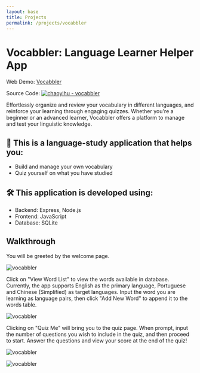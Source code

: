 ```yaml
---
layout: base
title: Projects
permalink: /projects/vocabbler
---
```


# Vocabbler: Language Learner Helper App

Web Demo: [Vocabbler](http://44.203.49.24/vocabbler)

Source Code: [![chaoyihu - vocabbler](https://img.shields.io/static/v1?label=chaoyihu&message=vocabbler&color=blue&logo=github)](https://github.com/chaoyihu/vocabbler)

Effortlessly organize and review your vocabulary in different languages, and reinforce your learning through engaging quizzes. Whether you're a beginner or an advanced learner, Vocabbler offers a platform to manage and test your linguistic knowledge. 

## 📑 This is a language-study application that helps you:

- Build and manage your own vocabulary
- Quiz yourself on what you have studied

## 🛠️ This application is developed using:

- Backend: Express, Node.js
- Frontend: JavaScript
- Database: SQLite

## Walkthrough

You will be greeted by the welcome page.

![vocabbler](/images/projects/vocabbler/vocabbler-welcome-page.png)

Click on "View Word List" to view the words available in database. Currently, the app supports English as the primary language, Portuguese and Chinese (Simplified) as target languages. Input the word you are learning as language pairs, then click "Add New Word" to append it to the words table.

![vocabbler](/images/projects/vocabbler/vocabbler-words-page.png)

Clicking on "Quiz Me" will bring you to the quiz page. When prompt, input the number of questions you wish to include in the quiz, and then proceed to start. Answer the questions and view your score at the end of the quiz!

![vocabbler](/images/projects/vocabbler/vocabbler-quiz-page-start.png)

![vocabbler](/images/projects/vocabbler/vocabbler-quiz-page-finish.png)

